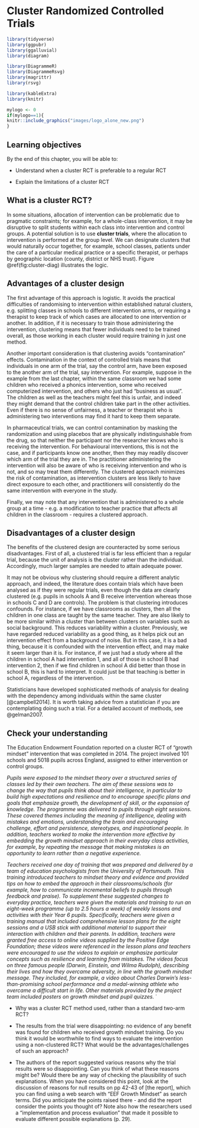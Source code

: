 # Cluster Randomized Controlled Trials {#cluster}

```r

library(tidyverse)
library(ggpubr)
library(ggalluvial)
library(diagram)

library(DiagrammeR)
library(DiagrammeRsvg)
library(magrittr)
library(rsvg)

library(kableExtra)
library(knitr)

```

```r
mylogo <- 0
if(mylogo==1){
knitr::include_graphics("images/logo_alone_new.png")
}
```

## Learning objectives
By the end of this chapter, you will be able to:

-   Understand when a cluster RCT is preferable to a regular RCT

-   Explain the limitations of a cluster RCT

## What is a cluster RCT?

In some situations, allocation of intervention can be problematic due to pragmatic constraints; for example, for a whole-class intervention, it may be disruptive to split students within each class into intervention and control groups. A potential solution is to use **cluster trials**, where the allocation to intervention is performed at the group level.\index{cluster design} We can designate clusters that would naturally occur together, for example, school classes, patients under the care of a particular medical practice or a specific therapist, or perhaps by geographic location (county, district or NHS trust). Figure \@ref(fig:cluster-diag) illustrates the logic.\index{whole classroom intervention}  
\begin{center}
```r

  knitr::include_graphics('images_bw/clusterdemo.png') #read in previously created diag

```
\end{center}  


## Advantages of a cluster design

The first advantage of this approach is logistic. It avoids the practical difficulties of randomising to intervention within established natural clusters, e.g. splitting classes in schools to different intervention arms, or requiring a therapist to keep track of which cases are allocated to one intervention or another. In addition, if it is necessary to train those administering the intervention, clustering means that fewer individuals need to be trained overall, as those working in each cluster would require training in just one method.

Another important consideration is that clustering avoids "contamination" effects.\index{contamination effects} Contamination in the context of controlled trials means that individuals in one arm of the trial, say the control arm, have been exposed to the another arm of the trial, say intervention. For example, suppose in the example from the last chapter, within the same classroom we had some children who received a phonics intervention, some who received computerized intervention, and others who just had "business as usual". The children as well as the teachers might feel this is unfair, and indeed they might demand that the control children take part in the other activities. Even if there is no sense of unfairness, a teacher or therapist who is administering two interventions may find it hard to keep them separate.

In pharmaceutical trials, we can control contamination by masking the randomization and using placebos that are physically indistinguishable from the drug, so that neither the participant nor the researcher knows who is receiving the intervention. For behavioural interventions, this is not the case, and if participants know one another, then they may readily discover which arm of the trial they are in. The practitioner administering the intervention will also be aware of who is receiving intervention and who is not, and so may treat them differently. The clustered approach minimizes the risk of contamination, as intervention clusters are less likely to have direct exposure to each other, and practitioners will consistently do the same intervention with everyone in the study.

Finally, we may note that any intervention that is administered to a whole group at a time - e.g. a modification to teacher practice that affects all children in the classroom - requires a clustered approach.

## Disadvantages of a cluster design

The benefits of the clustered design are counteracted by some serious disadvantages. First of all, a clustered trial is far less efficient than a regular trial, because the unit of analysis is the cluster rather than the individual. Accordingly, much larger samples are needed to attain adequate power.\index{cluster design!statistical power}

It may not be obvious why clustering should require a different analytic approach, and indeed, the literature does contain trials which have been analysed as if they were regular trials, even though the data are clearly clustered (e.g. pupils in schools A and B receive intervention whereas those in schools C and D are controls). The problem is that clustering introduces confounds. For instance, if we have classrooms as clusters, then all the children in one class are taught by the same teacher. They are also likely to be more similar within a cluster than between clusters on variables such as social background. This reduces variability within a cluster. Previously, we have regarded reduced variability as a good thing, as it helps pick out an intervention effect from a background of noise. But in this case, it is a bad thing, because it is confounded with the intervention effect, and may make it seem larger than it is. For instance, if we just had a study where all the children in school A had intervention 1, and all of those in school B had intervention 2, then if we find children in school A did better than those in school B, this is hard to interpret. It could just be that teaching is better in school A, regardless of the intervention.

Statisticians have developed sophisticated methods of analysis for dealing with the dependency among individuals within the same cluster [@campbell2014]. It is worth taking advice from a statistician if you are contemplating doing such a trial. For a detailed account of methods, see @gelman2007.

## Check your understanding

The Education Endowment Foundation\index{Education Endowment Foundation} reported on a cluster RCT of "growth mindset" intervention that was completed in 2014. The project involved 101 schools and 5018 pupils across England, assigned to either intervention or control groups.\index{growth mindset}


*Pupils were exposed to the mindset theory over a structured series of classes led by their own teachers. The aim of these sessions was to change the way that pupils think about their intelligence, in particular to build high expectations and resilience and to encourage specific plans and goals that emphasize growth, the development of skill, or the expansion of knowledge. The programme was delivered to pupils through eight sessions. These covered themes including the meaning of intelligence, dealing with mistakes and emotions, understanding the brain and encouraging challenge, effort and persistence, stereotypes, and inspirational people. In addition, teachers worked to make the intervention more effective by embedding the growth mindset approach in their everyday class activities, for example, by repeating the message that making mistakes is an opportunity to learn rather than a negative experience.*

*Teachers received one day of training that was prepared and delivered by a team of education psychologists from the University of Portsmouth. This training introduced teachers to mindset theory and evidence and provided tips on how to embed the approach in their classrooms/schools (for example, how to communicate incremental beliefs to pupils through feedback and praise). To supplement these suggested changes to everyday practice, teachers were given the materials and training to run an eight-week programme (up to 2.5 hours a week) of weekly lessons and activities with their Year 6 pupils. Specifically, teachers were given a training manual that included comprehensive lesson plans for the eight sessions and a USB stick with additional material to support their interaction with children and their parents. In addition, teachers were granted free access to online videos supplied by the Positive Edge Foundation; these videos were referenced in the lesson plans and teachers were encouraged to use the videos to explain or emphasize particular concepts such as resilience and learning from mistakes. The videos focus on three famous people (Darwin, Einstein, and Wilma Rudolph), describing their lives and how they overcame adversity, in line with the growth mindset message. They included, for example, a video about Charles Darwin's less-than-promising school performance and a medal-winning athlete who overcame a difficult start in life. Other materials provided by the project team included posters on growth mindset and pupil quizzes.* ˙


-   Why was a cluster RCT method used, rather than a standard two-arm RCT?

-   The results from the trial were disappointing: no evidence of any benefit was found for children who received growth mindset training. Do you think it would be worthwhile to find ways to evaluate the intervention using a non-clustered RCT? What would be the advantages/challenges of such an approach?

-   The authors of the report suggested various reasons why the trial results were so disappointing. Can you think of what these reasons might be? Would there be any way of checking the plausibility of such explanations. When you have considered this point, look at the discussion of reasons for null results on pp 42-43 of [the report], which you can find using a web search with "EEF Growth Mindset" as search terms. Did you anticipate the points raised there - and did the report consider the points you thought of? Note also how the researchers used a "implementation and process evaluation" that made it possible to evaluate different possible explanations (p. 29).

```{=html}
<!-- other relevant example studies - could we devise an exercise on one of these?:
https://www.sciencedirect.com/science/article/pii/S0885200619301292 - early language curriculum - has numerous data points in longitudinal design
https://journals.plos.org/plosone/article?id=10.1371/journal.pone.0250545 - on health literacy in adolescents
https://trialsjournal.biomedcentral.com/articles/10.1186/s13063-018-3043-3 - this one has only 5 schools in each cluster, but say that they have 80% power?

This one looks v relevant but it's not so easy to find a free version online: Neuman, S. B., Newman, E. H., & Dwyer, J. (2011). Educational effects of a vocabulary intervention on preschoolers word knowledge and conceptual development: A cluster-randomized trial. Reading Research Quarterly, 46(3), 249–272. https://doi.org/10.1598/RRQ.46.3.3

-->
```
